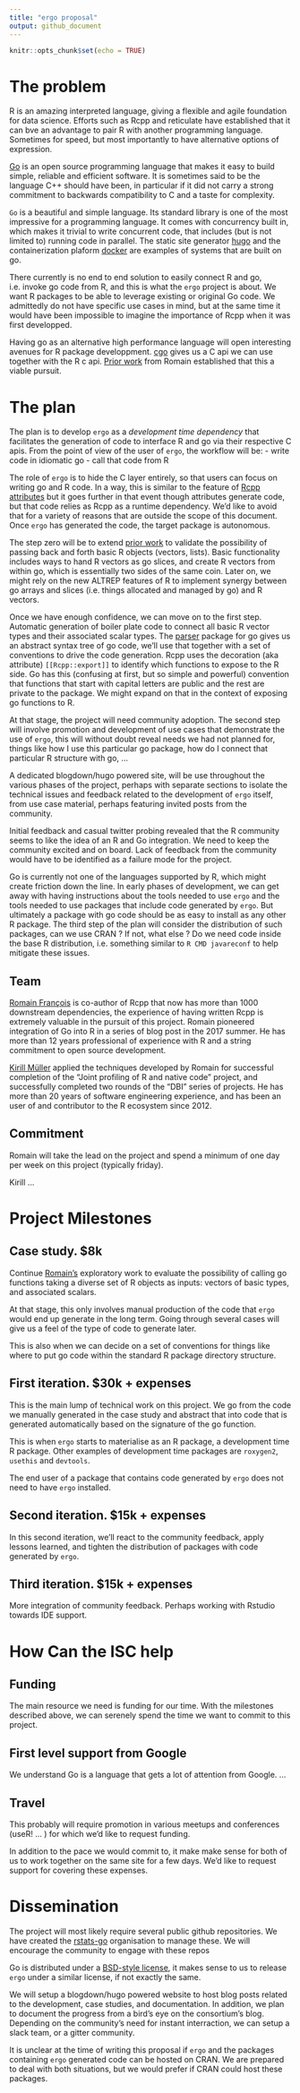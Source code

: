```yaml
---
title: "ergo proposal"
output: github_document
---
```


```r
knitr::opts_chunk$set(echo = TRUE)
```

# The problem

R is an amazing interpreted language, giving a flexible and agile foundation for data science. 
Efforts such as Rcpp and reticulate have established that it can bve an advantage 
to pair R with another programming language. Sometimes for speed, but most importantly 
to have alternative options of expression. 

[Go](https://golang.org) is an open source programming language that makes it easy to 
build simple, reliable and efficient software. It is sometimes said to be the language 
C++ should have been, in particular if it did not carry a strong commitment to backwards
compatibility to C and a taste for complexity.  

`Go` is a beautiful and simple language. Its standard library is one of the most impressive
for a programming language. It comes with concurrency built in, which makes it trivial 
to write concurrent code, that includes (but is not limited to) running code in parallel. 
The static site generator [hugo](https://gohugo.io) and the containerization plaform 
[docker](https://www.docker.com/) are examples of systems that are built on go. 

There currently is no end to end solution to easily connect R and go, i.e. invoke go code 
from R, and this is what the `ergo` project is about. We want R packages to 
be able to leverage existing or original Go code. We admittedly do not have 
specific use cases in mind, but at the same time it would have been impossible 
to imagine the importance of Rcpp when it was first developped. 

Having go as an alternative high performance language will open 
interesting avenues for R package developpment. [cgo](https://golang.org/cmd/cgo/) gives us a 
C api we can use together with the R c api. [Prior work](https://purrple.cat/tags/go/) from 
Romain established that this a viable pursuit. 

# The plan

The plan is to develop `ergo` as a *development time dependency* that facilitates the generation of 
code to interface R and go via their respective C apis. From the point of view of the user of `ergo`, 
the workflow will be:
 - write code in idiomatic go
 - call that code from R

The role of `ergo` is to hide the C layer entirely, so that users can focus on writing go and R code. 
In a way, this is similar to the feature of [Rcpp attributes](https://cran.r-project.org/web/packages/Rcpp/vignettes/Rcpp-attributes.pdf)
but it goes further in that event though attributes generate code, but that code relies as Rcpp 
as a runtime dependency. We'd like to avoid that for a variety of reasons that are outside the scope of this document. 
Once `ergo` has generated the code, the target package is autonomous. 

The step zero will be to extend [prior work](https://purrple.cat/tags/go/) to validate 
the possibility of passing back and forth basic R objects (vectors, lists). Basic 
functionality includes ways to hand R vectors as go slices, and create R vectors from 
within go, which is essentially two sides of the same coin. Later on, we might 
rely on the new ALTREP features of R to implement synergy between go arrays and slices 
(i.e. things allocated and managed by go) and R vectors. 

Once we have enough confidence, we can move on to the first step. Automatic generation 
of boiler plate code to connect all basic R vector types and their associated 
scalar types. The [parser](https://golang.org/pkg/go/parser/) package for go 
gives us an abstract syntax tree of go code, we'll use that together with a set of 
conventions to drive the code generation. Rcpp uses the decoration (aka attribute) 
`[[Rcpp::export]]` to identify which functions to expose to the R side. Go has this 
(confusing at first, but so simple and powerful) convention that functions that start 
with capital letters are public and the rest are private to the package. We might expand 
on that in the context of exposing go functions to R. 

At that stage, the project will need community adoption. The second step will 
involve promotion and development of use cases that demonstrate the use of `ergo`, 
this will without doubt reveal needs we had not planned for, things like 
how I use this particular go package, how do I connect that particular R structure with go, ...

A dedicated blogdown/hugo powered site, will be use throughout the various phases of the 
project, perhaps with separate sections to isolate the technical 
issues and feedback related to the development of `ergo` itself, from use case 
material, perhaps featuring invited posts from the community. 

Initial feedback and casual twitter probing revealed that the R community 
seems to like the idea of an R and Go integration. We need to keep the 
community excited and on board. Lack of feedback from the community 
would have to be identified as a failure mode for the project. 

Go is currently not one of the languages supported by R, which might create friction 
down the line. In early phases of development, we can get away with 
having instructions about the tools needed to use `ergo` and the tools needed
to use packages that include code generated by `ergo`. But ultimately a 
package with go code should be as easy to install as any other R package. 
The third step of the plan will consider the distribution of such packages, 
can we use CRAN ? If not, what else ? Do we need code inside the base R distribution, 
i.e. something similar to `R CMD javareconf` to help mitigate these issues. 


## Team

[Romain François](https://twitter.com/romain_francois/) is co-author of Rcpp that now has more than 
1000 downstream dependencies, the experience of having written Rcpp is extremely valuable in the pursuit of
this project. Romain pioneered integration of Go into R in a series of 
blog post in the 2017 summer. He has more than 12 years professional of experience with R and 
a string commitment to open source development. 

[Kirill Müller](https://twitter.com/krlmlr) applied the techniques developed by Romain for 
successful completion of the “Joint profiling of R and native code” project, 
and successfully completed two rounds of the “DBI” series of projects. 
He has more than 20 years of software engineering experience, and has been an user 
of and contributor to the R ecosystem since 2012.

## Commitment 

Romain will take the lead on the project and spend a minimum of one day per week on this project (typically friday). 

Kirill ... 

# Project Milestones

## Case study. $8k

Continue [Romain's](https://purrple.cat/tags/go/) exploratory work to evaluate the 
possibility of calling go functions taking a diverse set of R objects as inputs: 
vectors of basic types, and associated scalars. 

At that stage, this only involves manual production of the code that `ergo` would end up 
generate in the long term. Going through several cases will give us a feel of the 
type of code to generate later. 

This is also when we can decide on a set of conventions for things like where to put go code
within the standard R package directory structure. 

## First iteration. $30k + expenses

This is the main lump of technical work on this project. We go from the code we manually 
generated in the case study and abstract that into code that is generated 
automatically based on the signature of the go function. 

This is when `ergo` starts to materialise as an R package, a development time 
R package. Other examples of development time packages are `roxygen2`, `usethis` and `devtools`. 

The end user of a package that contains code generated by `ergo` does not need to have `ergo` 
installed. 

## Second iteration. $15k + expenses

In this second iteration, we'll react to the community feedback, apply lessons learned, 
and tighten the distribution of packages with code generated by `ergo`. 

## Third iteration. $15k + expenses

More integration of community feedback. Perhaps working with Rstudio towards IDE support. 

# How Can the ISC help

## Funding

The main resource we need is funding for our time. With the milestones described above, 
we can serenely spend the time we want to commit to this project. 

## First level support from Google

We understand Go is a language that gets a lot of attention from Google. ...

## Travel

This probably will require promotion in various meetups and conferences (useR! ... )
for which we'd like to request funding. 

In addition to the pace we would commit to, it make make sense for both of us 
to work together on the same site for a few days. We'd like to request support for 
covering these expenses. 

# Dissemination

The project will most likely require several public github repositories. We have 
created the [rstats-go](https://github.com/rstats-go) organisation to manage these. 
We will encourage the community to engage with these repos 

Go is distributed under a [BSD-style license](https://golang.org/LICENSE), it makes sense to us
to release `ergo` under a similar license, if not exactly the same. 

We will setup a blogdown/hugo powered website to host blog posts related to the 
development, case studies, and documentation. In addition, we plan to document 
the progress from a bird's eye on the consortium's blog. Depending on the community's need for 
instant interraction, we can setup a slack team, or a gitter community. 

It is unclear at the time of writing this proposal if `ergo` and the packages 
containing `ergo` generated code can be hosted on CRAN. We are prepared to deal 
with both situations, but we would prefer if CRAN could host these packages. 

